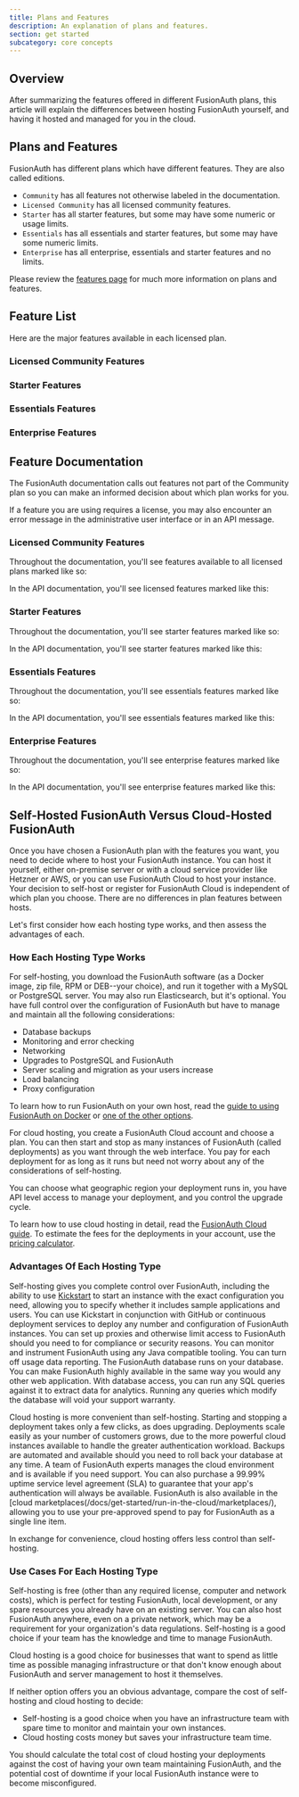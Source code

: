 ```yaml
---
title: Plans and Features
description: An explanation of plans and features.
section: get started
subcategory: core concepts
---
```


## Overview

<LicensingPremiumFeaturesIntro />

After summarizing the features offered in different FusionAuth plans, this article will explain the differences between hosting FusionAuth yourself, and having it hosted and managed for you in the cloud.

## Plans and Features

FusionAuth has different plans which have different features.
They are also called editions.

* `Community` has all features not otherwise labeled in the documentation.
* `Licensed Community` has all licensed community features.
* `Starter` has all starter features, but some may have some numeric or usage limits.
* `Essentials` has all essentials and starter features, but some may have some numeric limits.
* `Enterprise` has all enterprise, essentials and starter features and no limits.

Please review the [features page](/feature-list) for much more information on plans and features.

## Feature List

Here are the major features available in each licensed plan.

### Licensed Community Features

<Features plan="licensed" />

### Starter Features

<Features plan="premium" />

### Essentials Features

<Features plan="advanced" />

### Enterprise Features

<Features plan="enterprise"/>

## Feature Documentation

The FusionAuth documentation calls out features not part of the Community plan so you can make an informed decision about which plan works for you.

If a feature you are using requires a license, you may also encounter an error message in the administrative user interface or in an API message.

### Licensed Community Features

Throughout the documentation, you'll see features available to all licensed plans marked like so:

<LicensedPlanBlurb version="1.52.0" />

In the API documentation, you'll see licensed features marked like this:

<LicensedPlanBlurbApi feature="this feature" />

### Starter Features

Throughout the documentation, you'll see starter features marked like so:

<PremiumPlanBlurb />

In the API documentation, you'll see starter features marked like this:

<PremiumPlanBlurbApi feature="this feature" />

### Essentials Features

Throughout the documentation, you'll see essentials features marked like so:

<AdvancedPlanBlurb />

In the API documentation, you'll see essentials features marked like this:

<AdvancedPlanBlurbApi feature="this feature" />

### Enterprise Features

Throughout the documentation, you'll see enterprise features marked like so:

<EnterprisePlanBlurb />

In the API documentation, you'll see enterprise features marked like this:

<EnterprisePlanBlurbApi feature="this feature" />

## Self-Hosted FusionAuth Versus Cloud-Hosted FusionAuth

Once you have chosen a FusionAuth plan with the features you want, you need to decide where to host your FusionAuth instance. You can host it yourself, either on-premise server or with a cloud service provider like Hetzner or AWS, or you can use FusionAuth Cloud to host your instance. Your decision to self-host or register for FusionAuth Cloud is independent of which plan you choose. There are no differences in plan features between hosts.

Let's first consider how each hosting type works, and then assess the advantages of each.

### How Each Hosting Type Works

For self-hosting, you download the FusionAuth software (as a Docker image, zip file, RPM or DEB--your choice), and run it together with a MySQL or PostgreSQL server. You may also run Elasticsearch, but it's optional. You have full control over the configuration of FusionAuth but have to manage and maintain all the following considerations:

- Database backups
- Monitoring and error checking
- Networking
- Upgrades to PostgreSQL and FusionAuth
- Server scaling and migration as your users increase
- Load balancing
- Proxy configuration

To learn how to run FusionAuth on your own host, read the [guide to using FusionAuth on Docker](/docs/get-started/download-and-install/docker) or [one of the other options](/docs/get-started/download-and-install/fusionauth-app).

For cloud hosting, you create a FusionAuth Cloud account and choose a plan. You can then start and stop as many instances of FusionAuth (called deployments) as you want through the web interface. You pay for each deployment for as long as it runs but need not worry about any of the considerations of self-hosting.

You can choose what geographic region your deployment runs in, you have API level access to manage your deployment, and you control the upgrade cycle.

To learn how to use cloud hosting in detail, read the [FusionAuth Cloud guide](/docs/get-started/run-in-the-cloud/cloud). To estimate the fees for the deployments in your account, use the [pricing calculator](https://account.fusionauth.io/pricing-calculator/).

### Advantages Of Each Hosting Type

Self-hosting gives you complete control over FusionAuth, including the ability to use [Kickstart](/docs/get-started/download-and-install/development/kickstart) to start an instance with the exact configuration you need, allowing you to specify whether it includes sample applications and users. You can use Kickstart in conjunction with GitHub or continuous deployment services to deploy any number and configuration of FusionAuth instances. You can set up proxies and otherwise limit access to FusionAuth should you need to for compliance or security reasons. You can monitor and instrument FusionAuth using any Java compatible tooling. You can turn off usage data reporting. The FusionAuth database runs on your database. You can make FusionAuth highly available in the same way you would any other web application. With database access, you can run any SQL queries against it to extract data for analytics. Running any queries which modify the database will void your support warranty. 

Cloud hosting is more convenient than self-hosting. Starting and stopping a deployment takes only a few clicks, as does upgrading. Deployments scale easily as your number of customers grows, due to the more powerful cloud instances available to handle the greater authentication workload. Backups are automated and available should you need to roll back your database at any time. A team of FusionAuth experts manages the cloud environment and is available if you need support. You can also purchase a 99.99% uptime service level agreement (SLA) to guarantee that your app's authentication will always be available. FusionAuth is also available in the [cloud marketplaces(/docs/get-started/run-in-the-cloud/marketplaces/), allowing you to use your pre-approved spend to pay for FusionAuth as a single line item.

In exchange for convenience, cloud hosting offers less control than self-hosting. 

<CloudLimits />

### Use Cases For Each Hosting Type

Self-hosting is free (other than any required license, computer and network costs), which is perfect for testing FusionAuth, local development, or any spare resources you already have on an existing server. You can also host FusionAuth anywhere, even on a private network, which may be a requirement for your organization's data regulations. Self-hosting is a good choice if your team has the knowledge and time to manage FusionAuth.

Cloud hosting is a good choice for businesses that want to spend as little time as possible managing infrastructure or that don't know enough about FusionAuth and server management to host it themselves.

If neither option offers you an obvious advantage, compare the cost of self-hosting and cloud hosting to decide: 

- Self-hosting is a good choice when you have an infrastructure team with spare time to monitor and maintain your own instances. 
- Cloud hosting costs money but saves your infrastructure team time. 

You should calculate the total cost of cloud hosting your deployments against the cost of having your own team maintaining FusionAuth, and the potential cost of downtime if your local FusionAuth instance were to become misconfigured. 
